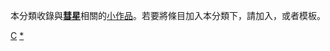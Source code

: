 {{Catnav|頁面分類|自然科学|天文学|天体|彗星}}
{{hiddencat}}
{{WPSS-cat}}
本分類收錄與'''[[彗星|彗星]]'''相關的[[Wikipedia:小作品|小作品]]。若要將條目加入本分類下，請加入'''{{tl|Comet-stub}}'''，或者'''{{tl|彗星小作品}}'''模板。

[[Category:天文小作品|C]]
[[Category:彗星|*]]